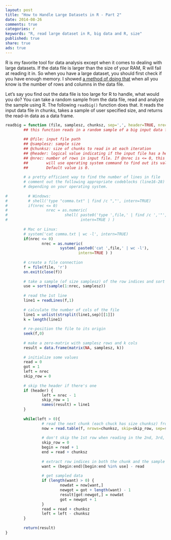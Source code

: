 ```yaml
---
layout: post
title: "How to Handle Large Datasets in R - Part 2"
date: 2014-08-26 
comments: true
categories: r
keywords: "R, read large dataset in R, big data and R, size"
published: true
share: true
ads: true
---
```


R is my favorite tool for data analysis except when it comes to dealing with large datasets. If the data file is larger than the size of your RAM, R will fail at reading it in. So when you have a large dataset, you should first check if you have enough memory. I showed [a method of doing that](https://masterr.org/r/how-to-handle-large-datasets-in-r-part-1/) when all you know is the number of rows and columns in the data file. 

Let's say you find out the data file is too large for R to handle, what would you do? You can take a random sample from the data file, read and analyze the sample using R. The following `readbig()` function does that. It reads the input data file in chunks, takes a sample of user specified size, and returns the read-in data as a data frame.
```r
readbig = function (file, samplesz, chunksz, sep=',', header=TRUE, nrec=0, ...) {
        ## this function reads in a random sample of a big input data file
        
        ## @file: input file path
        ## @samplesz: sample size
        ## @chunksz: size of chunks to read in at each iteration
        ## @header: logical value indicating if the input file has a header
        ## @nrec: number of rows in input file. If @nrec is <= 0, this function
        ##        will use operating system command to find out its value.
        ##        Default value is 0. 
        
        # a pretty efficient way to find the number of lines in file
        # comment out the following appropriate codeblocks (line16-28) 
        # depending on your operating system.
        
#         # Windows: 
#         # shell('type "comma.txt" | find /c ","', intern=TRUE)
#         if(nrec <= 0) 
#                 nrec = as.numeric(
#                         shell( paste0('type ',file,' | find /c ','"',sep,'"'), 
#                                intern=TRUE ) )
        
        # Mac or Linux:
        # system('cat comma.txt | wc -l', intern=TRUE)
        if(nrec <= 0) 
                nrec = as.numeric(
                        system( paste0('cat ',file,' | wc -l'), 
                                intern=TRUE ) )
        
        # create a file connection
        f = file(file, 'r')
        on.exit(close(f))
        
        # take a sample (of size samplesz) of the row indices and sort them
        use = sort(sample(1:nrec, samplesz))
        
        # read the 1st line
        line1 = readLines(f,1) 
        
        # calculate the number of cols of the file
        line1 = unlist(strsplit(line1,sep)[[1]])
        k = length(line1)
        
        # re-position the file to its origin
        seek(f,0) 
        
        # make a zero-matrix with samplesz rows and k cols
        result = data.frame(matrix(NA, samplesz, k))
        
        # initialize some values
        read = 0
        got = 1
        left = nrec
        skip_row = 0
        
        # skip the header if there's one
        if (header) {
                left = nrec - 1 
                skip_row = 1
                names(result) = line1
        }
        
        while(left > 0){
                # read the next chunk (each chuck has size chunksz) from f
                now = read.table(f, nrows=chunksz, skip=skip_row, sep=sep, ...) 
                
                # don't skip the 1st row when reading in the 2nd, 3rd, ... block
                skip_row = 0   
                begin = read + 1
                end = read + chunksz
                
                # extract row indices in both the chunk and the sample 
                want = (begin:end)[begin:end %in% use] - read 
                
                # get sampled data
                if (length(want) > 0) {
                        nowdat = now[want,]
                        newgot = got + length(want) - 1
                        result[got:newgot,] = nowdat
                        got = newgot + 1
                }
                read = read + chunksz
                left = left - chunksz
        }
        
        return(result)
}
```
